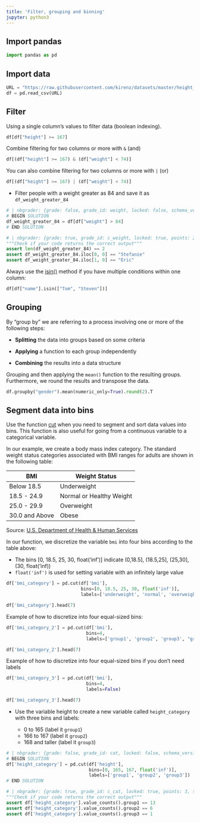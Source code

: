```yaml
---
title: 'Filter, grouping and binning'
jupyter: python3
---
```




## Import pandas

```python
import pandas as pd
```

## Import data

```python
URL = "https://raw.githubusercontent.com/kirenz/datasets/master/height_clean_cols.csv"
df = pd.read_csv(URL)
```

## Filter 

Using a single column’s values to filter data (boolean indexing).

```python
df[df["height"] >= 167]
```

Combine filtering for two columns or more with `&` (and)

```python
df[(df["height"] >= 167) & (df["weight"] < 74)]
```

You can also combine filtering for two columns or more with `|` (or)

```python
df[(df["height"] >= 167) | (df["weight"] < 74)]
```

- Filter people with a weight greater as 84 and save it as `df_weight_greater_84`

```python
# | nbgrader: {grade: false, grade_id: weight, locked: false, schema_version: 3, solution: true, task: false}
# BEGIN SOLUTION
df_weight_greater_84 = df[df["weight"] > 84]
# END SOLUTION
```

```python
# | nbgrader: {grade: true, grade_id: c_weight, locked: true, points: 2, schema_version: 3, solution: false, task: false}
"""Check if your code returns the correct output"""
assert len(df_weight_greater_84) == 2
assert df_weight_greater_84.iloc[0, 0] == "Stefanie"
assert df_weight_greater_84.iloc[1, 0] == "Eric"
```

Always use the [isin()](https://pandas.pydata.org/docs/reference/api/pandas.Series.isin.html#pandas.Series.isin) method if you have multiple conditions within one column:

```python
df[df["name"].isin(["Tom", "Steven"])]
```

## Grouping

By “group by” we are referring to a process involving one or more of the following steps:

- **Splitting** the data into groups based on some criteria

- **Applying** a function to each group independently

- **Combining** the results into a data structure

Grouping and then applying the `mean()` function to the resulting groups. Furthermore, we round the results and transpose the data.

```python
df.groupby("gender").mean(numeric_only=True).round(2).T
```

## Segment data into bins

Use the function [cut](https://pandas.pydata.org/docs/reference/api/pandas.cut.html) when you need to segment and sort data values into bins. This function is also useful for going from a continuous variable to a categorical variable. 

In our example, we create a body mass index category. The standard weight status categories associated with BMI ranges for adults are shown in the following table:

BMI	| Weight Status
---| ---
Below 18.5 |	Underweight
18.5 - 24.9 |	Normal or Healthy Weight
25.0 - 29.9 |	Overweight
30.0 and Above |	Obese

Source: [U.S. Department of Health & Human Services](https://www.cdc.gov/healthyweight/assessing/bmi/adult_bmi/index.html)

In our function, we discretize the variable `bmi` into four bins according to the table above:

- The bins [0, 18.5, 25, 30, float('inf')] indicate (0,18.5], (18.5,25], (25,30], (30, float('inf))
- `float('inf')` is used for setting  variable with an infinitely large value

```python
df['bmi_category'] = pd.cut(df['bmi'],
                            bins=[0, 18.5, 25, 30, float('inf')],
                            labels=['underweight', 'normal', 'overweight', "obese"])
```

```python
df['bmi_category'].head(7)
```

Example of how to discretize into four equal-sized bins:

```python
df['bmi_category_2'] = pd.cut(df['bmi'],
                              bins=4,
                              labels=['group1', 'group2', 'group3', "group4"])
```

```python
df['bmi_category_2'].head(7)
```

Example of how to discretize into four equal-sized bins if you don't need labels

```python
df['bmi_category_3'] = pd.cut(df['bmi'],
                              bins=4,
                              labels=False)
```

```python
df['bmi_category_3'].head(7)
```

- Use the variable height to create a new variable called `height_category` with three bins and labels:

  - 0 to 165 (label it `group1`)
  - 166 to 167 (label it `group2`)
  - 168 and taller (label it `group3`)

```python
# | nbgrader: {grade: false, grade_id: cat, locked: false, schema_version: 3, solution: true, task: false}
# BEGIN SOLUTION
df['height_category'] = pd.cut(df['height'],
                               bins=[0, 165, 167, float('inf')],
                               labels=['group1', 'group2', 'group3'])
# END SOLUTION
```

```python
# | nbgrader: {grade: true, grade_id: c_cat, locked: true, points: 3, schema_version: 3, solution: false, task: false}
"""Check if your code returns the correct output"""
assert df['height_category'].value_counts().group1 == 13
assert df['height_category'].value_counts().group2 == 6
assert df['height_category'].value_counts().group3 == 1
```

